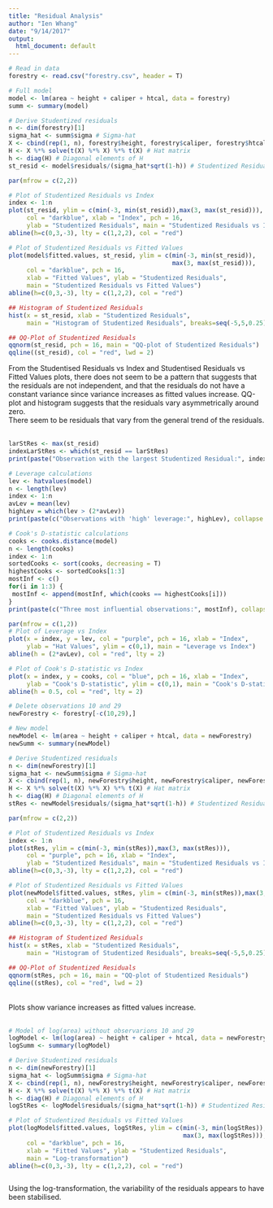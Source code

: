 ```yaml
---
title: "Residual Analysis"
author: "Ien Whang"
date: "9/14/2017"
output:
  html_document: default
---
```

```r
# Read in data
forestry <- read.csv("forestry.csv", header = T)
```

```r
# Full model
model <- lm(area ~ height + caliper + htcal, data = forestry)
summ <- summary(model)

# Derive Studentized residuals
n <- dim(forestry)[1]
sigma_hat <- summ$sigma # Sigma-hat
X <- cbind(rep(1, n), forestry$height, forestry$caliper, forestry$htcal) # X matrix
H <- X %*% solve(t(X) %*% X) %*% t(X) # Hat matrix
h <- diag(H) # Diagonal elements of H
st_resid <- model$residuals/(sigma_hat*sqrt(1-h)) # Studentized Residuals

par(mfrow = c(2,2))

# Plot of Studentized Residuals vs Index
index <- 1:n
plot(st_resid, ylim = c(min(-3, min(st_resid)),max(3, max(st_resid))), 
     col = "darkblue", xlab = "Index", pch = 16,
     ylab = "Studentized Residuals", main = "Studentized Residuals vs Index")
abline(h=c(0,3,-3), lty = c(1,2,2), col = "red")

# Plot of Studentized Residuals vs Fitted Values
plot(model$fitted.values, st_resid, ylim = c(min(-3, min(st_resid)),
                                             max(3, max(st_resid))), 
     col = "darkblue", pch = 16, 
     xlab = "Fitted Values", ylab = "Studentized Residuals", 
     main = "Studentized Residuals vs Fitted Values")
abline(h=c(0,3,-3), lty = c(1,2,2), col = "red")

## Histogram of Studentized Residuals
hist(x = st_resid, xlab = "Studentized Residuals", 
     main = "Histogram of Studentized Residuals", breaks=seq(-5,5,0.25))

## QQ-Plot of Studentized Residuals
qqnorm(st_resid, pch = 16, main = "QQ-plot of Studentized Residuals")
qqline((st_resid), col = "red", lwd = 2)
```
From the Studentised Residuals vs Index and Studentised Residuals vs Fitted Values plots, there does not seem to be a pattern that suggests that the residuals are not independent, and that the residuals do not have a constant variance since variance increases as fitted values increase. QQ-plot and histogram suggests that the residuals vary asymmetrically around zero.   
There seem to be residuals that vary from the general trend of the residuals.     
\  
\  
```r
larStRes <- max(st_resid)
indexLarStRes <- which(st_resid == larStRes)
print(paste("Observation with the largest Studentized Residual:", indexLarStRes))

# Leverage calculations
lev <- hatvalues(model)
n <- length(lev)
index <- 1:n
avLev = mean(lev)
highLev = which(lev > (2*avLev))
print(paste(c("Observations with 'high' leverage:", highLev), collapse = " "))

# Cook's D-statistic calculations
cooks <- cooks.distance(model)
n <- length(cooks)
index <- 1:n
sortedCooks <- sort(cooks, decreasing = T)
highestCooks <- sortedCooks[1:3]
mostInf <- c()
for(i in 1:3) {
 mostInf <- append(mostInf, which(cooks == highestCooks[i]))
}
print(paste(c("Three most influential observations:", mostInf), collapse=" "))
```
 
```r
par(mfrow = c(1,2))
# Plot of Leverage vs Index
plot(x = index, y = lev, col = "purple", pch = 16, xlab = "Index", 
     ylab = "Hat Values", ylim = c(0,1), main = "Leverage vs Index")
abline(h = (2*avLev), col = "red", lty = 2)

# Plot of Cook's D-statistic vs Index
plot(x = index, y = cooks, col = "blue", pch = 16, xlab = "Index", 
     ylab = "Cook's D-statistic", ylim = c(0,1), main = "Cook's D-statistic vs Index")
abline(h = 0.5, col = "red", lty = 2)
```

```r
# Delete observations 10 and 29
newForestry <- forestry[-c(10,29),]

# New model
newModel <- lm(area ~ height + caliper + htcal, data = newForestry)
newSumm <- summary(newModel)

# Derive Studentized residuals
n <- dim(newForestry)[1]
sigma_hat <- newSumm$sigma # Sigma-hat
X <- cbind(rep(1, n), newForestry$height, newForestry$caliper, newForestry$htcal) # X matrix
H <- X %*% solve(t(X) %*% X) %*% t(X) # Hat matrix
h <- diag(H) # Diagonal elements of H
stRes <- newModel$residuals/(sigma_hat*sqrt(1-h)) # Studentized Residuals

par(mfrow = c(2,2))

# Plot of Studentized Residuals vs Index
index <- 1:n
plot(stRes, ylim = c(min(-3, min(stRes)),max(3, max(stRes))),
     col = "purple", pch = 16, xlab = "Index", 
     ylab = "Studentized Residuals", main = "Studentized Residuals vs Index")
abline(h=c(0,3,-3), lty = c(1,2,2), col = "red")

# Plot of Studentized Residuals vs Fitted Values
plot(newModel$fitted.values, stRes, ylim = c(min(-3, min(stRes)),max(3, max(stRes))),
     col = "darkblue", pch = 16, 
     xlab = "Fitted Values", ylab = "Studentized Residuals", 
     main = "Studentized Residuals vs Fitted Values")
abline(h=c(0,3,-3), lty = c(1,2,2), col = "red")

## Histogram of Studentized Residuals
hist(x = stRes, xlab = "Studentized Residuals", 
     main = "Histogram of Studentized Residuals", breaks=seq(-5,5,0.25))

## QQ-Plot of Studentized Residuals
qqnorm(stRes, pch = 16, main = "QQ-plot of Studentized Residuals")
qqline((stRes), col = "red", lwd = 2)
```
\   
Plots show variance increases as fitted values increase.
\    
\  
```r
# Model of log(area) without observarions 10 and 29 
logModel <- lm(log(area) ~ height + caliper + htcal, data = newForestry)
logSumm <- summary(logModel)

# Derive Studentized residuals
n <- dim(newForestry)[1]
sigma_hat <- logSumm$sigma # Sigma-hat
X <- cbind(rep(1, n), newForestry$height, newForestry$caliper, newForestry$htcal) # X matrix
H <- X %*% solve(t(X) %*% X) %*% t(X) # Hat matrix
h <- diag(H) # Diagonal elements of H
logStRes <- logModel$residuals/(sigma_hat*sqrt(1-h)) # Studentized Residuals

# Plot of Studentized Residuals vs Fitted Values
plot(logModel$fitted.values, logStRes, ylim = c(min(-3, min(logStRes)),
                                                max(3, max(logStRes))), 
     col = "darkblue", pch = 16, 
     xlab = "Fitted Values", ylab = "Studentized Residuals", 
     main = "Log-transformation")
abline(h=c(0,3,-3), lty = c(1,2,2), col = "red")
```

```r
```
Using the log-transformation, the variability of the residuals appears to have been stabilised.